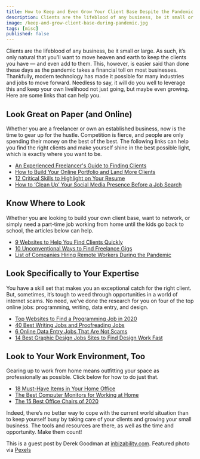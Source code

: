```yaml
---
title: How to Keep and Even Grow Your Client Base Despite the Pandemic
description: Clients are the lifeblood of any business, be it small or large. In this post, I'll tell you about how to continue growing your business during the pandemic.
image: /keep-and-grow-client-base-during-pandemic.jpg
tags: [misc]
published: false
---
```


Clients are the lifeblood of any business, be it small or large. As such, it’s only natural that you’ll want to move heaven and earth to keep the clients you have — and even add to them. This, however, is easier said than done these days as the pandemic takes a financial toll on most businesses. Thankfully, modern technology has made it possible for many industries and jobs to move forward. Needless to say, it will do you well to leverage this and keep your own livelihood not just going, but maybe even growing. Here are some links that can help you.

## Look Great on Paper (and Online)

Whether you are a freelancer or own an established business, now is the time to gear up for the hustle. Competition is fierce, and people are only spending their money on the best of the best. The following links can help you find the right clients and make yourself shine in the best possible light, which is exactly where you want to be.

- [An Experienced Freelancer's Guide to Finding Clients](https://lifehacker.com/an-experienced-freelancers-guide-to-finding-clients-1610357303)
- [How to Build Your Online Portfolio and Land More Clients](https://www.pagecloud.com/blog/how-to-build-your-online-portfolio)
- [12 Critical Skills to Highlight on Your Resume](https://skillcrush.com/blog/remote-resume/)
- [How to ‘Clean Up’ Your Social Media Presence Before a Job Search](https://www.theladders.com/career-advice/how-to-clean-up-your-social-media-presence-before-a-job-search)

## Know Where to Look

Whether you are looking to build your own client base, want to network, or simply need a part-time job working from home until the kids go back to school, the articles below can help.

- [9 Websites to Help You Find Clients Quickly](https://www.businessinsider.com/websites-to-find-remote-work-freelance-jobs-quickly)
- [10 Unconventional Ways to Find Freelance Gigs](https://medium.com/@chloerbrooks/10-unconventional-ways-to-find-freelance-gigs-5b6d71c28456)
- [List of Companies Hiring Remote Workers During the Pandemic](https://www.cnbc.com/2020/04/06/18-companies-hiring-remote-workers-amid-the-coronavirus-pandemic.html)

<EmailSignup title='Like this post? Join my mailing list!' />

## Look Specifically to Your Expertise

You have a skill set that makes you an exceptional catch for the right client. But, sometimes, it’s tough to weed through opportunities in a world of internet scams. No need, we’ve done the research for you on four of the top online jobs: programming, writing, data entry, and design.

- [Top Websites to Find a Programming Job in 2020](https://dev.to/fredmaiaarantes/top-websites-to-find-a-remote-programming-job-in-2020-4b54)
- [40 Best Writing Jobs and Proofreading Jobs](https://www.adamenfroy.com/freelance-writing-jobs)
- [6 Online Data Entry Jobs That Are Not Scams](https://crowdworknews.com/online-data-entry-jobs/)
- [14 Best Graphic Design Jobs Sites to Find Design Work Fast](https://www.sidehustlenation.com/remote-graphic-design-jobs/)

## Look to Your Work Environment, Too

Gearing up to work from home means outfitting your space as professionally as possible. Click below for how to do just that.

- [18 Must-Have Items in Your Home Office](https://www.developgoodhabits.com/home-office-setup/)
- [The Best Computer Monitors for Working at Home](https://watchdogreviews.com/best-computer-monitors/)
- [The 15 Best Office Chairs of 2020](https://gearpatrol.com/2020/01/29/best-office-chairs/)

Indeed, there’s no better way to cope with the current world situation than to keep yourself busy by taking care of your clients and growing your small business. The tools and resources are there, as well as the time and opportunity. Make them count!

This is a guest post by Derek Goodman at [inbizability.com](https://www.inbizability.com/). Featured photo via [Pexels](https://www.pexels.com/photo/shallow-focus-photo-of-woman-using-smartphone-3803219/)
